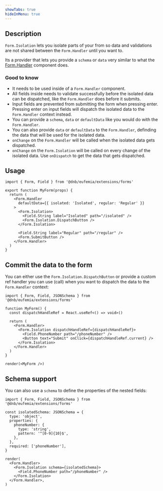```yaml
---
showTabs: true
hideInMenu: true
---
```


## Description

`Form.Isolation` lets you isolate parts of your from so data and validations are not shared between the `Form.Handler` until you want to.

Its a provider that lets you provide a `schema` or `data` very similar to what the [Form.Handler](/uilib/extensions/forms/Form/Handler/) component does.

### Good to know

- It needs to be used inside of a `Form.Handler` component.
- All fields inside needs to validate successfully before the isolated data can be dispatched, like the `Form.Handler` does before it submits.
- Input fields are prevented from submitting the form when pressing enter. Pressing enter on input fields will dispatch the isolated data to the `Form.Handler` context instead.
- You can provide a `schema`, `data` or `defaultData` like you would do with the `Form.Handler`.
- You can also provide `data` or `defaultData` to the `Form.Handler`, definding the data that will be used for the isolated data.
- `onChange` on the `Form.Handler` will be called when the isolated data gets dispatched.
- `onChange` on the `Form.Isolation` will be called on every change of the isolated data. Use `onDispatch` to get the data that gets dispatched.

## Usage

```tsx
import { Form, Field } from '@dnb/eufemia/extensions/forms'

export function MyForm(props) {
  return (
    <Form.Handler
      defaultData={{ isolated: 'Isolated', regular: 'Regular' }}
    >
      <Form.Isolation>
        <Field.String label="Isolated" path="/isolated" />
        <Form.Isolation.DispatchButton />
      </Form.Isolation>

      <Field.String label="Regular" path="/regular" />
      <Form.SubmitButton />
    </Form.Handler>
  )
}
```

## Commit the data to the form

You can either use the `Form.Isolation.DispatchButton` or provide a custom ref handler you can use (call) when you want to dispatch the data to the `Form.Handler` context:

```tsx
import { Form, Field, JSONSchema } from '@dnb/eufemia/extensions/forms'

function MyForm() {
  const dispatchHandleRef = React.useRef<() => void>()

  return (
    <Form.Handler>
      <Form.Isolation dispatchHandleRef={dispatchHandleRef}>
        <Field.PhoneNumber path="/phoneNumber" />
        <Button text="Submit" onClick={dispatchHandleRef.current} />
      </Form.Isolation>
    </Form.Handler>
  )
}

render(<MyForm />)
```

## Schema support

You can also use a `schema` to define the properties of the nested fields:

```tsx
import { Form, Field, JSONSchema } from '@dnb/eufemia/extensions/forms'

const isolatedSchema: JSONSchema = {
  type: 'object',
  properties: {
    phoneNumber: {
      type: 'string',
      pattern: '^[0-9]{10}$',
    },
  },
  required: ['phoneNumber'],
}

render(
  <Form.Handler>
    <Form.Isolation schema={isolatedSchema}>
      <Field.PhoneNumber path="/phoneNumber" />
    </Form.Isolation>
  </Form.Handler>,
)
```
